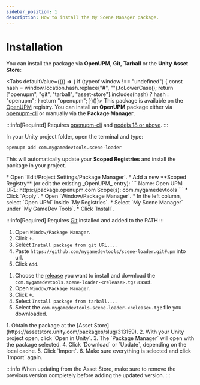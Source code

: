 ```yaml
---
sidebar_position: 1
description: How to install the My Scene Manager package.
---
```



# Installation

You can install the package via **OpenUPM**, **Git**, **Tarball** or the **Unity Asset Store**:

<Tabs defaultValue={(() => {
          if (typeof window !== "undefined") {
              const hash = window.location.hash.replace("#", "").toLowerCase();
              return ["openupm", "git", "tarball", "asset-store"].includes(hash) ? hash : "openupm";
          }
          return "openupm";
      })()}>
<TabItem value="openupm" label="OpenUPM" default>
This package is available on the [OpenUPM](https://openupm.com/packages/com.mygamedevtools.scene-loader) registry.
You can install an **OpenUPM** package either via [openupm-cli](https://github.com/openupm/openupm-cli) or manually via the **Package Manager**.

<Tabs>
<TabItem value="openupm-cli" label="openupm-cli" default>

:::info[Required]
Requires [openupm-cli](https://github.com/openupm/openupm-cli) and [nodejs 18 or above](https://nodejs.org/en/download/).
:::

In your Unity project folder, open the terminal and type:

```sh
openupm add com.mygamedevtools.scene-loader
```

This will automatically update your **Scoped Registries** and install the package in your project.
</TabItem>

<TabItem value="manually" label="Package Manager">
* Open `Edit/Project Settings/Package Manager`.
* Add a new **Scoped Registry** (or edit the existing _OpenUPM_ entry):
    ```
    Name: Open UPM
    URL: https://package.openupm.com
    Scope(s): com.mygamedevtools
    ```
* Click `Apply`.
* Open `Window/Package Manager`.
* In the left column, select `Open UPM` inside `My Registries`.
* Select `My Scene Manager` under `My GameDev Tools`.
* Click `Install`.
</TabItem>
</Tabs>

</TabItem>

<TabItem value="git" label="Git">

:::info[Required]
Requires [Git](https://git-scm.com/) installed and added to the PATH
:::

1. Open `Window/Package Manager`.
2. Click <kbd>+</kbd>.
3. Select `Install package from git URL...`.
4. Paste `https://github.com/mygamedevtools/scene-loader.git#upm` into url.
5. Click `Add`.
</TabItem>

<TabItem value="tarball" label="Tarball">

1. Choose the [release](https://github.com/mygamedevtools/scene-loader/releases) you want to install and download the `com.mygamedevtools.scene-loader-<release>.tgz` asset.
2. Open `Window/Package Manager`.
3. Click <kbd>+</kbd>.
4. Select `Install package from tarball...`.
5. Select the `com.mygamedevtools.scene-loader-<release>.tgz` file you downloaded.
</TabItem>

<TabItem value="asset-store" label="Unity Asset Store">
1. Obtain the package at the [Asset Store](https://assetstore.unity.com/packages/slug/313159).
2. With your Unity project open, click `Open in Unity`.
3. The `Package Manager` will open with the package selected.
4. Click `Download` or `Update`, depending on the local cache.
5. Click `Import`.
6. Make sure everything is selected and click `Import` again.

:::info
When updating from the Asset Store, make sure to remove the previous version completely before adding the updated version.
:::

</TabItem>
</Tabs>